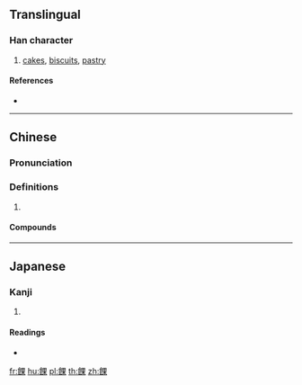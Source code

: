 {{character info/new}}
{{also|馃}}
==Translingual==

===Han character===
{{Han char|rn=184|rad=食|as=08|sn=17|four=|canj=OIWD}}

# [[cakes]], [[biscuits]], [[pastry]]

====References====
* {{Han ref|kx=1421.160|dkj=44206|dj=1947.020|hdz=74459.050|uh=991C|ud=39196}}

----

==Chinese==
{{zh-forms|s=馃}}

===Pronunciation===
{{zh-pron
|m=guǒ
|mn=kóe
|mn-t=guê2
|cat=
}}

===Definitions===
{{zh-hanzi}}

# {{rfdef|zh}}

====Compounds====
{{zh-der|餜子|煎餅餜子|粉餜|餜仔}}

----

==Japanese==

===Kanji===
{{ja-kanji|grade=|rs=食08}}

# {{defn|lang=ja|sort=食08}}

====Readings====
* {{ja-readings|on=[[か]] (ka)|kun=[[もち]] (mochi)}}

[[fr:餜]]
[[hu:餜]]
[[pl:餜]]
[[th:餜]]
[[zh:餜]]